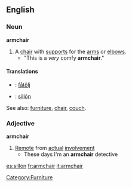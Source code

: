 ==English==
===Noun===
{{Wikipediapar|couch}}
'''armchair'''
#A [[chair]] with [[support]]s for the [[arm]]s or [[elbow]]s.
#* "This is a ''very'' comfy '''armchair'''."
====Translations====
*{{sv}}: [[fåtölj]]
*{{es}}: [[:es:sillón|sillón]]

See also: [[furniture]], [[chair]], [[couch]].

===Adjective===
'''armchair'''
#[[Remote]] from [[actual]] [[involvement]]
#* These days I'm an '''armchair''' detective

[[es:sillón]]
[[fr:armchair]]
[[it:armchair]]

[[Category:Furniture]]